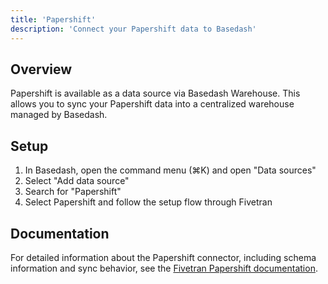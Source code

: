 ```yaml
---
title: 'Papershift'
description: 'Connect your Papershift data to Basedash'
---
```


## Overview

Papershift is available as a data source via Basedash Warehouse. This allows you to sync your Papershift data into a centralized warehouse managed by Basedash.

## Setup

1. In Basedash, open the command menu (⌘K) and open "Data sources"
2. Select "Add data source"
3. Search for "Papershift"
4. Select Papershift and follow the setup flow through Fivetran

## Documentation

For detailed information about the Papershift connector, including schema information and sync behavior, see the [Fivetran Papershift documentation](https://fivetran.com/docs/connectors/applications/papershift).
